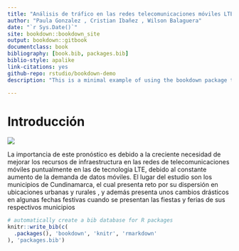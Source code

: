 ```yaml
--- 
title: "Análisis de tráfico en las redes telecomunicaciones móviles LTE en los municipios de Cundinamarca"
author: "Paula Gonzalez , Cristian Ibañez , Wilson Balaguera"
date: "`r Sys.Date()`"
site: bookdown::bookdown_site
output: bookdown::gitbook
documentclass: book
bibliography: [book.bib, packages.bib]
biblio-style: apalike
link-citations: yes
github-repo: rstudio/bookdown-demo
description: "This is a minimal example of using the bookdown package to write a book. The output format for this example is bookdown::gitbook."

---
```



# Introducción
![](banner1.jpg){witdh=80%}

La importancia de este pronóstico es debido a la creciente necesidad de mejorar los recursos de infraestructura en las redes de telecomunicaciones móviles puntualmente en las de tecnologia LTE, debido al constante aumento de la demanda de datos móviles. El lugar del estudio son los municipios de Cundinamarca, el cual presenta reto por su dispersión en ubicaciones urbanas y rurales , y además presenta unos cambios drásticos en algunas fechas festivas cuando se presentan las fiestas y ferias de sus respectivos municipios



```r
# automatically create a bib database for R packages
knitr::write_bib(c(
  .packages(), 'bookdown', 'knitr', 'rmarkdown'
), 'packages.bib')
```
